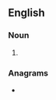 ==English==

===Noun===
{{head|en|noun plural form}}

# {{plural of|darknet|lang=en}}

===Anagrams===
* {{anagrams|en|Dankerts}}